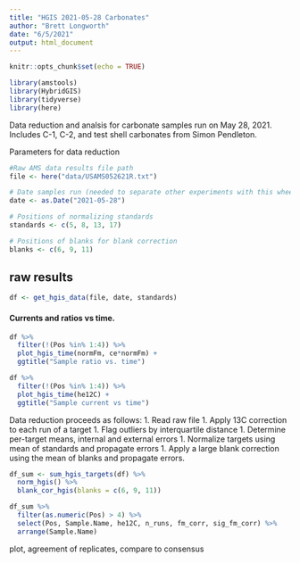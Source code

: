 ```yaml
---
title: "HGIS 2021-05-28 Carbonates"
author: "Brett Longworth"
date: "6/5/2021"
output: html_document
---
```


```r
knitr::opts_chunk$set(echo = TRUE)
```

```r
library(amstools)
library(HybridGIS)
library(tidyverse)
library(here)
```


Data reduction and analsis for carbonate samples run on May 28, 2021. Includes C-1, C-2, and test shell carbonates from Simon Pendleton.


Parameters for data reduction

```r

#Raw AMS data results file path
file <- here("data/USAMS052621R.txt")

# Date samples run (needed to separate other experiments with this wheel/targets)
date <- as.Date("2021-05-28")

# Positions of normalizing standards
standards <- c(5, 8, 13, 17)

# Positions of blanks for blank correction
blanks <- c(6, 9, 11)
```

## raw results

```r
df <- get_hgis_data(file, date, standards)


```

#### Currents and ratios vs time.

```r
df %>% 
  filter(!(Pos %in% 1:4)) %>% 
  plot_hgis_time(normFm, ce*normFm) +
  ggtitle("Sample ratio vs. time")
```

```r
df %>% 
  filter(!(Pos %in% 1:4)) %>% 
  plot_hgis_time(he12C) +
  ggtitle("Sample current vs time")
```

Data reduction proceeds as follows:
1. Read raw file
1. Apply 13C correction to each run of a target
1. Flag outliers by interquartile distance
1. Determine per-target means, internal and external errors
1. Normalize targets using mean of standards and propagate errors
1. Apply a large blank correction using the mean of blanks and propagate errors.

```r
df_sum <- sum_hgis_targets(df) %>% 
  norm_hgis() %>% 
  blank_cor_hgis(blanks = c(6, 9, 11))

df_sum %>% 
  filter(as.numeric(Pos) > 4) %>% 
  select(Pos, Sample.Name, he12C, n_runs, fm_corr, sig_fm_corr) %>% 
  arrange(Sample.Name)
```

plot, agreement of replicates, compare to consensus


